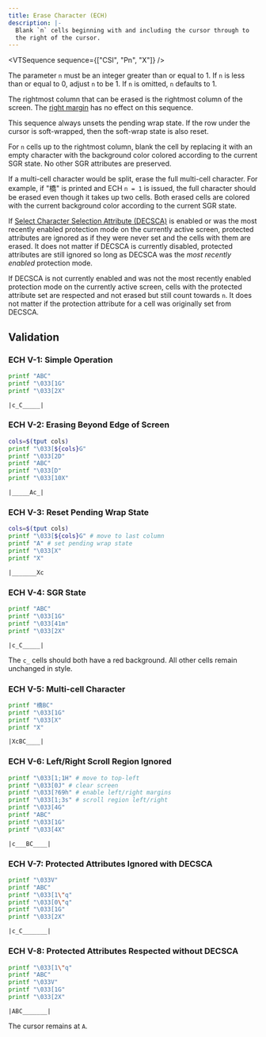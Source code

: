 ```yaml
---
title: Erase Character (ECH)
description: |-
  Blank `n` cells beginning with and including the cursor through to
  the right of the cursor.
---
```


<VTSequence sequence={["CSI", "Pn", "X"]} />

The parameter `n` must be an integer greater than or equal to 1. If `n` is less than
or equal to 0, adjust `n` to be 1. If `n` is omitted, `n` defaults to 1.

The rightmost column that can be erased is the rightmost column of the screen.
The [right margin](#) has no effect on this sequence.

This sequence always unsets the pending wrap state. If the row under the cursor
is soft-wrapped, then the soft-wrap state is also reset.

For `n` cells up to the rightmost column, blank the cell by replacing it
with an empty character with the background color colored according to the
current SGR state. No other SGR attributes are preserved.

If a multi-cell character would be split, erase the full multi-cell
character. For example, if "橋" is printed and ECH `n = 1` is issued,
the full character should be erased even though it takes up two cells.
Both erased cells are colored with the current background color according
to the current SGR state.

If [Select Character Selection Attribute (DECSCA)](#TODO) is enabled
or was the most recently enabled protection mode on the currently active screen,
protected attributes are ignored as if they were never set and the cells
with them are erased. It does not matter if DECSCA is currently disabled,
protected attributes are still ignored so long as DECSCA was the
_most recently enabled_ protection mode.

If DECSCA is not currently enabled and was not the most recently enabled protection
mode on the currently active screen, cells with the protected attribute set are
respected and not erased but still count towards `n`. It does not matter if the
protection attribute for a cell was originally set from DECSCA.

## Validation

### ECH V-1: Simple Operation

```bash
printf "ABC"
printf "\033[1G"
printf "\033[2X"
```

```
|c_C_____|
```

### ECH V-2: Erasing Beyond Edge of Screen

```bash
cols=$(tput cols)
printf "\033[${cols}G"
printf "\033[2D"
printf "ABC"
printf "\033[D"
printf "\033[10X"
```

```
|_____Ac_|
```

### ECH V-3: Reset Pending Wrap State

```bash
cols=$(tput cols)
printf "\033[${cols}G" # move to last column
printf "A" # set pending wrap state
printf "\033[X"
printf "X"
```

```
|_______Xc
```

### ECH V-4: SGR State

```bash
printf "ABC"
printf "\033[1G"
printf "\033[41m"
printf "\033[2X"
```

```
|c_C_____|
```

The `c_` cells should both have a red background. All other cells
remain unchanged in style.

### ECH V-5: Multi-cell Character

```bash
printf "橋BC"
printf "\033[1G"
printf "\033[X"
printf "X"
```

```
|XcBC____|
```

### ECH V-6: Left/Right Scroll Region Ignored

```bash
printf "\033[1;1H" # move to top-left
printf "\033[0J" # clear screen
printf "\033[?69h" # enable left/right margins
printf "\033[1;3s" # scroll region left/right
printf "\033[4G"
printf "ABC"
printf "\033[1G"
printf "\033[4X"
```

```
|c___BC____|
```

### ECH V-7: Protected Attributes Ignored with DECSCA

```bash
printf "\033V"
printf "ABC"
printf "\033[1\"q"
printf "\033[0\"q"
printf "\033[1G"
printf "\033[2X"
```

```
|c_C_______|
```

### ECH V-8: Protected Attributes Respected without DECSCA

```bash
printf "\033[1\"q"
printf "ABC"
printf "\033V"
printf "\033[1G"
printf "\033[2X"
```

```
|ABC_______|
```

The cursor remains at `A`.
